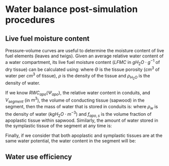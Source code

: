 # Water balance post-simulation procedures



## Live fuel moisture content

Pressure-volume curves are useful to determine the moisture content of live fuel elements (leaves and twigs). Given an average relative water content of a water compartment, its live fuel moisture content ($LFMC$ in $g H_2O \cdot g^{-1}$ of dry tissue) can be calculated using:
\begin{equation}
LFMC = RWC \cdot \Theta \cdot \frac{\rho_{H_2O}}{\rho} = RWC \cdot LFMC_{max}
\end{equation}
where $\Theta$ is the tissue porosity ($cm^3$ of water per $cm^3$ of tissue), $\rho$ is the density of the tissue and $\rho_{H_2O}$ is the density of water.

If we know $RWC_{apo}(\Psi_{apo})$, the relative water content in conduits, and $V_{segment}$ (in $m^3$), the volume of conducting tissue (sapwood) in the segment, then the mass of water that is stored in conduits is: 
\begin{equation}
S_{apo}(\Psi_{apo}) = V_{segment} \cdot f_{apo} \cdot RWC_{apo}(\Psi_{apo}) \cdot \rho_{w}
\end{equation}
where $\rho_{w}$ is the density of water ($kgH_2O \cdot m^{-3}$) and $f_{apo,s}$ is the volume fraction of apoplastic tissue within sapwood. Similarly, the amount of water stored in the symplastic tissue of the segment at any time is:
\begin{equation}
S_{sym}(\Psi_{sym}) = V_{segment} \cdot (1 - f_{apo}) \cdot RWC_{sym}(\Psi_{sym}) \cdot \rho_{w}
\end{equation}

Finally, if we consider that both apoplastic and symplastic tissues are at the same water potential, the water content in the segment will be:
\begin{equation}
S(\Psi) = V_{segment} \cdot (f_{apo} \cdot RWC_{apo}(\Psi) + (1 - f_{apo}) \cdot RWC_{sym}(\Psi)) \cdot \rho_{w}
\end{equation}

## Water use efficiency
